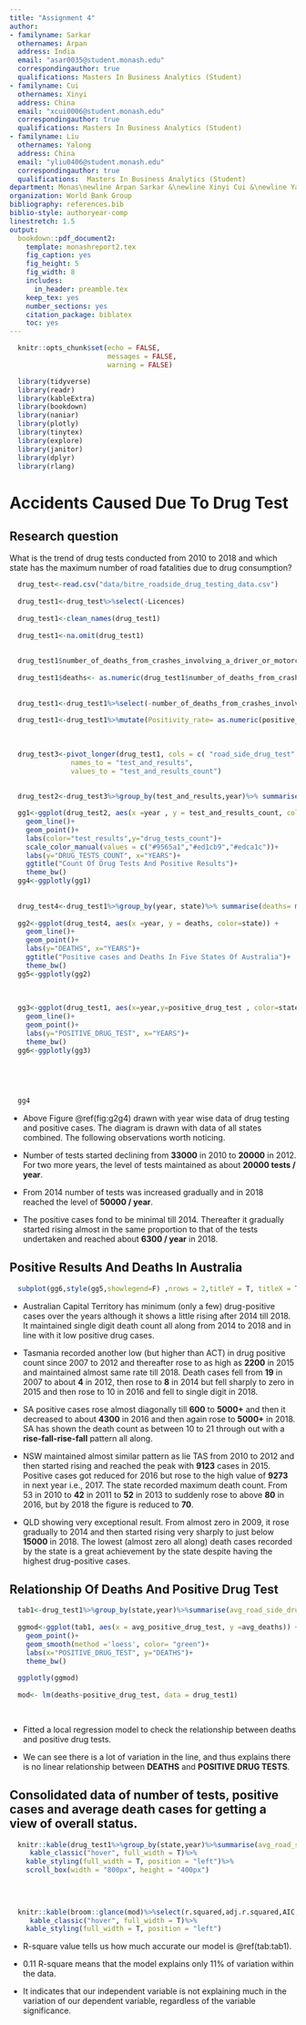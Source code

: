 ```yaml
---
title: "Assignment 4"
author:
- familyname: Sarkar
  othernames: Arpan
  address: India
  email: "asar0035@student.monash.edu"
  correspondingauthor: true
  qualifications: Masters In Business Analytics (Student) 
- familyname: Cui
  othernames: Xinyi
  address: China
  email: "xcui0006@student.monash.edu"
  correspondingauthor: true
  qualifications: Masters In Business Analytics (Student) 
- familyname: Liu
  othernames: Yalong
  address: China
  email: "yliu0406@student.monash.edu"
  correspondingauthor: true
  qualifications:  Masters In Business Analytics (Student)
department: Monas\newline Arpan Sarkar &\newline Xinyi Cui &\newline Yalong Liu
organization: World Bank Group
bibliography: references.bib
biblio-style: authoryear-comp
linestretch: 1.5
output:
  bookdown::pdf_document2:
    template: monashreport2.tex
    fig_caption: yes
    fig_height: 5
    fig_width: 8
    includes:
      in_header: preamble.tex
    keep_tex: yes
    number_sections: yes
    citation_package: biblatex
    toc: yes
---
```

  
```r
  knitr::opts_chunk$set(echo = FALSE, 
                        messages = FALSE, 
                        warning = FALSE)
```
  
  

```r
  library(tidyverse)
  library(readr)
  library(kableExtra)
  library(bookdown)
  library(naniar)
  library(plotly)
  library(tinytex)
  library(explore)
  library(janitor)
  library(dplyr)
  library(rlang)
```
  
  
  
\section*{Analysis Of Road Accident Fatalties Due To Drug Consumption}
  
# Accidents Caused Due To Drug Test
\clearpage
## Research question
  
What is the trend of drug tests conducted from 2010 to 2018 and which state has the maximum number of road fatalities due to drug consumption?
  
```r
  drug_test<-read.csv("data/bitre_roadside_drug_testing_data.csv")
  
  drug_test1<-drug_test%>%select(-Licences)
  
  drug_test1<-clean_names(drug_test1)
  
  drug_test1<-na.omit(drug_test1)
  
  
  drug_test1$number_of_deaths_from_crashes_involving_a_driver_or_motorcycle_rider_who_had_an_illegal_drug_in_their_system<- as.numeric(drug_test1$number_of_deaths_from_crashes_involving_a_driver_or_motorcycle_rider_who_had_an_illegal_drug_in_their_system)
  
  drug_test1$deaths<- as.numeric(drug_test1$number_of_deaths_from_crashes_involving_a_driver_or_motorcycle_rider_who_had_an_illegal_drug_in_their_system)
  
  
  drug_test1<-drug_test1%>%select(-number_of_deaths_from_crashes_involving_a_driver_or_motorcycle_rider_who_had_an_illegal_drug_in_their_system)
  
  drug_test1<-drug_test1%>%mutate(Positivity_rate= as.numeric(positive_drug_test/road_side_drug_test , na.rm=T)*100)
  
  
  
  drug_test3<-pivot_longer(drug_test1, cols = c( "road_side_drug_test":"positive_drug_test"),
               names_to = "test_and_results",
               values_to = "test_and_results_count")
  
  
  drug_test2<-drug_test3%>%group_by(test_and_results,year)%>% summarise(test_and_results_count= mean(test_and_results_count,na.rm=T))
```
  
  
  
  
```r
  
  gg1<-ggplot(drug_test2, aes(x =year , y = test_and_results_count, color=test_and_results)) + 
    geom_line()+
    geom_point()+
    labs(color="test_results",y="drug_tests_count")+
    scale_color_manual(values = c("#9565a1","#ed1cb9","#edca1c"))+
    labs(y="DRUG_TESTS_COUNT", x="YEARS")+
    ggtitle("Count Of Drug Tests And Positive Results")+
    theme_bw()
  gg4<-ggplotly(gg1)
  
  
  drug_test4<-drug_test1%>%group_by(year, state)%>% summarise(deaths= mean(deaths,na.rm=T))
  
  gg2<-ggplot(drug_test4, aes(x =year, y = deaths, color=state)) + 
    geom_line()+
    geom_point()+
    labs(y="DEATHS", x="YEARS")+
    ggtitle("Positive cases and Deaths In Five States Of Australia")+
    theme_bw()
  gg5<-ggplotly(gg2)
  
  
  
  gg3<-ggplot(drug_test1, aes(x=year,y=positive_drug_test , color=state)) + 
    geom_line()+
    geom_point()+
    labs(y="POSITIVE_DRUG_TEST", x="YEARS")+
    theme_bw()
  gg6<-ggplotly(gg3)  
  
  
  
  
```
  
  
```r
  gg4
```
  
- Above Figure \@ref(fig:g2g4)  drawn with year wise data of drug testing and positive cases. The diagram is drawn with data of all states combined. The following observations worth noticing.
  
- Number of tests started declining from **33000** in 2010 to **20000** in 2012. For two more years, the level of tests maintained as about **20000 tests / year**.
  
- From 2014 number of tests was increased gradually and in 2018 reached the level of **50000 / year**.
  
- The positive cases fond to be minimal till 2014. Thereafter it gradually started rising almost in the same proportion to that of the tests undertaken and reached about **6300 / year** in 2018.
  
  
## Positive Results And Deaths In Australia
```r
  subplot(gg6,style(gg5,showlegend=F) ,nrows = 2,titleY = T, titleX = T, margin = 0.14)
```
- Australian Capital Territory has minimum (only a few) drug-positive cases over the years although it shows a little rising after 2014 till 2018. It maintained single digit death count all along from 2014 to 2018 and in line with it low positive drug cases.
  
- Tasmania recorded another low (but higher than ACT) in drug positive count since 2007 to 2012 and thereafter rose to as high as **2200** in 2015 and maintained almost same rate till 2018. Death cases fell from **19** in 2007 to about **4** in 2012, then rose to **8** in 2014 but fell sharply to zero in 2015 and then rose to 10 in 2016 and fell to single digit in 2018.
  
- SA positive cases rose almost diagonally till **600** to **5000+** and then it decreased to about **4300** in 2016 and then again rose to **5000+** in 2018. SA has shown the death count as between 10 to 21 through out with a **rise-fall-rise-fall** pattern all along.
  
- NSW maintained almost similar pattern as lie TAS from 2010 to 2012 and then started rising and reached the peak with **9123** cases in 2015. Positive cases got reduced for 2016 but rose to the high value of **9273** in next year i.e., 2017. The state recorded maximum death count. From 53 in 2010 to **42** in 2011 to **52** in 2013 to suddenly rose to above **80** in 2016, but by 2018 the figure is reduced to **70**.
  
- QLD showing very exceptional result. From almost zero in 2009, it rose gradually to 2014 and then started rising very sharply to just below **15000** in 2018. The lowest (almost zero all along) death cases recorded by the state is a great achievement by the state despite having the highest drug-positive cases.
  
\clearpage
## Relationship Of Deaths And Positive Drug Test
  
```r
  tab1<-drug_test1%>%group_by(state,year)%>%summarise(avg_road_side_drug_test=mean(road_side_drug_test), avg_positive_drug_test= mean(positive_drug_test), avg_deaths=mean(deaths))%>%arrange(-avg_deaths)
  
  ggmod<-ggplot(tab1, aes(x = avg_positive_drug_test, y =avg_deaths)) +
    geom_point()+
    geom_smooth(method ='loess', color= "green")+
    labs(x="POSITIVE_DRUG_TEST", y="DEATHS")+
    theme_bw()
  
  ggplotly(ggmod)
  
  mod<- lm(deaths~positive_drug_test, data = drug_test1)
  
  
```
  
- Fitted a local regression model to check the relationship between deaths and positive drug tests.
  
- We can see there is a lot of variation in the line, and thus explains there is no linear relationship between **DEATHS** and **POSITIVE DRUG TESTS**.
  
  
## Consolidated data of number of tests, positive cases and average death cases for getting a view of overall status.
  
```r
  knitr::kable(drug_test1%>%group_by(state,year)%>%summarise(avg_road_side_drug_test=mean(road_side_drug_test), avg_positive_drug_test= mean(positive_drug_test), avg_deaths=mean(deaths))%>%arrange(-avg_deaths), caption = "Tabular representation of consolidated data")%>%
     kable_classic("hover", full_width = T)%>%
    kable_styling(full_width = T, position = "left")%>%
    scroll_box(width = "800px", height = "400px")
  
  
  
```
  
  
```r
  knitr::kable(broom::glance(mod)%>%select(r.squared,adj.r.squared,AIC,BIC,deviance), caption = "Model Statistics")%>%
     kable_classic("hover", full_width = T)%>%
    kable_styling(full_width = T, position = "left")
```
  
  - R-square value tells us how much accurate our model is \@ref(tab:tab1).
  
  - 0.11 R-square means that the model explains only 11% of variation within the data.
  
  - It indicates that our independent variable is not explaining much in the variation of our dependent variable, regardless of the variable significance.

















